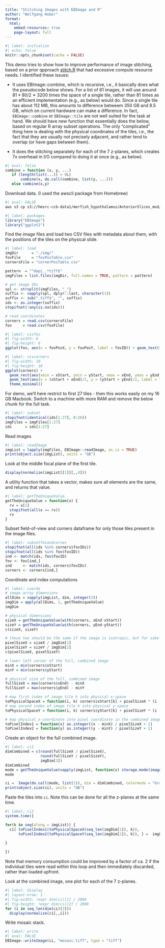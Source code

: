 ```yaml
---
title: "Stitching Images with EBImage and R"
author: "Wolfgang Huber"
format: 
  html:
    embed-resources: true
    page-layout: full
---
```


```r
#| label: initialize
#| echo: false
knitr::opts_chunk$set(cache = FALSE)
```

This demo tries to show how to improve performance of image stitching, based on a prior qpproach [stitch.R](stitch.R) that had excessive compute resource needs. I identified these issues:

- It uses EBImage::combine, which is recursive, i.e., it basically does what the pseudocode below shows. For a list of $81$ images, it will use around $81*80/2 \approx 3200$ times the space of a single tile, rather than $81$ times as an efficient implementation (e.g., as below) would do. Since a single tile has about 112 MB, this amounts to difference betweem 350 GB and 8.5 GB, which on current hardware can make a  difference. In fact, `EBImage::combine` or `EBImage::tile` are not well suited for the task at hand. We should have new function that essentially does the below, based on regular R array subset operations. The only "complicated" thing here is dealing with the physical coordinates of the tiles, i.e., the fact that they are usually not precisely adjacent, and rather tend to overlap (or have gaps between them).
   
- It does the stitching separately for each of the 7 z-planes, which creates 7x overhead in I/O compared to doing it at once (e.g., as below).

```r
#| eval: false
combine = function (x, y, ...) 
   if (length(list(...)) > 0L) 
       combine(x, do.call(combine, list(y, ...)))
   else combine(x,y)
```

Download data. (I used the awscli package from Homebrew)
```sh
#| eval: FALSE
aws s3 cp s3://hmsrc-ccb-data1/merfish_hypothalamus/AnteriorSlices_mod/dapi/ /Users/whuber/svnco/stiching-images/img/ --recursive --no-sign-request
```

```r
#| label: packages
library("EBImage")
library("ggplot2")
```

Find the image files and load two CSV files with metadata about them, with the positions of the tiles on the physical slide.

```r
#| label: load
imgDir      = "./img/"
fovFile     = "fovPosTable.csv"
cornersFile = "cornerPosTable.csv"

pattern  = "^dapi_.*tiff$"
imgFiles = list.files(imgDir, full.names = TRUE, pattern = pattern)

# get image IDs
spl <- strsplit(imgFiles, "_")
suffix <- vapply(spl, dplyr::last, character(1))
suffix <- sub(".tiff$", "", suffix)
ids <- as.integer(suffix)
stopifnot(!any(is.na(ids)))

# read coordinates
corners = read.csv(cornersFile)
fov     = read.csv(fovFile)
```

```r
#| label: visfov
#| fig-width: 6
#| fig-height: 6
ggplot(fov, aes(x = fovPosX, y = fovPosY, label = fovID)) + geom_text(size = 2) + theme_minimal()
```

```r
#| label: viscorners
#| fig-width: 10
#| fig-height: 10
ggplot(corners) + 
  geom_rect(aes(xmin = xStart, ymin = yStart, xmax = xEnd, ymax = yEnd), fill = NA, colour = "black") + 
  geom_text(aes(x = (xStart + xEnd)/2, y = (yStart + yEnd)/2, label = fovIDs), size = 1.8) + 
  theme_minimal()
```

For demo, we'll here restrict to first 27 tiles - then this works easily on my 16 GB Macbook. Switch to a machine with more RAM and remove the below chunk for the full task.

```r
#| label: subset
stopifnot(identical(ids[1:27], 0:26))
imgFiles = imgFiles[1:27]
ids      = ids[1:27]
```
 
Read images
```r
#| label: readImage
imgList = lapply(imgFiles, EBImage::readImage, as.is = TRUE)
print(object.size(imgList), units = "GB")
```

Look at the middle focal plane of the first tile.

```r
display(normalize(imgList[[1]][,,4]))
```

A utility function that takes a vector, makes sure all elements are the same, and returns that value.

```r
#| label: getTheUniqueValue
getTheUniqueValue = function(x) {
  rv = x[1]
  stopifnot(all(x == rv))
  rv
}
```

Subset field-of-view and corners dataframe for only those tiles present in the image files. 

```r
#| label: subsetfovandcornes
stopifnot(all(ids %in% corners$fovIDs))
stopifnot(all(ids %in% fov$fovID))
ind <- match(ids, fov$fovID)
fov <- fov[ind,]
ind     <- match(ids, corners$fovIDs)
corners <- corners[ind,]
```

Coordinate and index computations

```r
#| label: coords
# image array dimensions
allDims = vapply(imgList, dim, integer(3))
imgDim = apply(allDims, 1, getTheUniqueValue) 
imgDim

# physical dimensions
sizeX = getTheUniqueValue(with(corners, xEnd-xStart))
sizeY = getTheUniqueValue(with(corners, yEnd-yStart))
c(sizeX, sizeY)

# these two should be the same if the image is isotropic, but for sake of generality we can keep separate variables
pixelSizeX = sizeX / imgDim[1]
pixelSizeY = sizeY / imgDim[2]  
c(pixelSizeX, pixelSizeY)

# lower left corner of the full, combined image
minX = min(corners$xStart)
minY = min(corners$yStart)

# physical size of the full, combined image
fullSizeX = max(corners$xEnd) - minX
fullSizeY = max(corners$yEnd) - minY

# map first index of image tile k into physical x-space 
toPhysicalSpaceX = function(i, k) corners$xStart[k] + pixelSizeX * (i - 1)
# map second index of image tile k into physical y-space 
toPhysicalSpaceY = function(i, k) corners$yStart[k] + pixelSizeY * (i - 1)

# map physical x-coordinate into pixel coordinate in the combined image 
toPixelIndex1 = function(x) as.integer((x - minX) / pixelSizeX + 1)
toPixelIndex2 = function(y) as.integer((y - minY) / pixelSizeY + 1)
```

Create an object for the full combined image.

```r
#| label: ci1
dimCombined = c(round(fullSizeX / pixelSizeX), 
                round(fullSizeY / pixelSizeY), 
                imgDim[3])
dimCombined
mode = getTheUniqueValue(vapply(imgList, function(x) storage.mode(imageData(x)), character(1)))
mode

ci =  Image(do.call(mode, list(1)), dim = dimCombined, colormode = "Grayscale") 
print(object.size(ci), units = "GB")
```

Paste the tiles into `ci`. Note this can be done for all the z-planes at the same time.

```r
#| label: ci2
system.time({

for(k in seq(along = imgList)) {
  ci[ toPixelIndex1(toPhysicalSpaceX(seq_len(imgDim[1]), k)),
      toPixelIndex2(toPhysicalSpaceY(seq_len(imgDim[2]), k)), ] =  imgList[[k]]
  
}

})
```

Note that memory consumption could be improved by a factor of ca. 2 if the individual tiles were read within this loop and then immediately discarded, rather than loaded upfront.

Look at the combined image, one plot for each of the 7 z-planes.

```r
#| label: display
#| layout-nrow: 1
#| fig-width: !expr dim(ci)[1] / 2000
#| fig-height: !expr dim(ci)[2] / 2000
for (i in seq_len(dim(ci)[3]))
  display(normalize(ci[,,i]))
```

Write mosaic stack.

```r
#| label: write
#| eval: FALSE
EBImage::writeImage(ci, "mosaic.tiff", type = "tiff")
```
